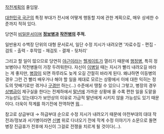 [[작전]]계획의 줄임말.

[[대한민국 국군]]의 특정 부대가 전시에 어떻게 행동할 지에 관한 계획으로, 매우 상세한 수준까지 적혀 있다.

당연히 [[비밀#s-1|비밀]]문서이며 '''[[정보병]]과 [[작전병]]의 주적.'''

일반용지 수백장 단위의 대형 문서로서, 일단 수정 지시가 내려오면 '자료수집 - 편집 - 검토 - 출력 - 후작업 - 재검토 - 결재 - 뒷처리'

그리고 할 일이 많으므로 당연히 [[야근]]이라는 [[헬게이트]]가 열리기 때문에 [[행정병]], 특히 정보병이나 작전병들이 가장 두려워한다. 자신이 [[이병]]일 때는 지시가 빨리 내려오길 바라는 게 좋지만, [[병장]]이 되면 하루라도 늦게 오길 간절히 바라게 된다. 왜냐하면 이등병의 경우 그런 건 빨리 배우거나 해야 할 일을 제대로 모르는 상황에서 이에 대한 익히는 정도의 맛배기로만 겪거나 [[구경]]만 하는(...) 수준에서 땡칠 수 있으니 그렇고, 병장의 경우 [[상병]]급이 제구실을 한다는 전제하에서 [[말년]]에 가까운 상황에 올 수록 편한 일을 도맡을 가능성도 있는데다가 보안상의 이유로 가급적 말년에게 시키지 않을 가능성도 있기 때문이다. 더욱이 작계를 하기전에 전역하면 [[야! 신난다~|뭐]]...

참고로 상급부대 → 하급부대 순으로 수정 지시가 내려오기 때문에 야전부대의 대대 작전과/정보과 서기병이라면 [[신병]] 위로 다녀오기 전에 작계 수정 이야기가 소문으로 돌면 병장 진급휴가 전후에 자신이 그걸로 전쟁을 치르게 될 것이다(...).

